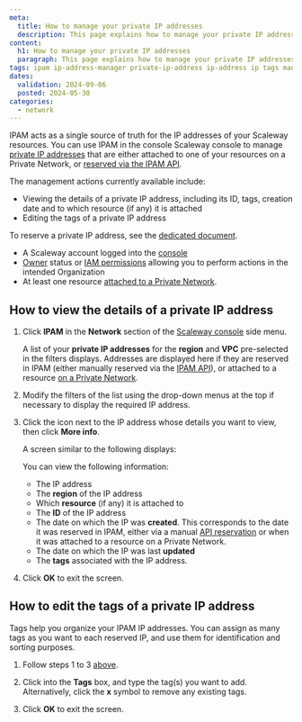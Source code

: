 ```yaml
---
meta:
  title: How to manage your private IP addresses
  description: This page explains how to manage your private IP addresses with Scaleway's IPAM
content:
  h1: How to manage your private IP addresses
  paragraph: This page explains how to manage your private IP addresses with Scaleway's IPAM
tags: ipam ip-address-manager private-ip-address ip-address ip tags manage edit
dates:
  validation: 2024-09-06
  posted: 2024-05-30
categories:
  - network
---
```


IPAM acts as a single source of truth for the IP addresses of your Scaleway resources. You can use IPAM in the console Scaleway console to manage [private IP addresses](/network/ipam/concepts/#private-ip-address) that are either attached to one of your resources on a Private Network, or [reserved via the IPAM API](https://www.scaleway.com/en/developers/api/ipam/#path-ips-book-a-new-ip).

The management actions currently available include:
- Viewing the details of a private IP address, including its ID, tags, creation date and to which resource (if any) it is attached
- Editing the tags of a private IP address

To reserve a private IP address, see the [dedicated document](/network/ipam/how-to/reserve-ip/).

<Macro id="requirements" />

- A Scaleway account logged into the [console](https://console.scaleway.com)
- [Owner](/identity-and-access-management/iam/concepts/#owner) status or [IAM permissions](/identity-and-access-management/iam/concepts/#permission) allowing you to perform actions in the intended Organization
- At least one resource [attached to a Private Network](/network/vpc/how-to/attach-resources-to-pn/).

## How to view the details of a private IP address

1. Click **IPAM** in the **Network** section of the [Scaleway console](https://console.scaleway.com) side menu.

    A list of your **private IP addresses** for the **region** and **VPC** pre-selected in the filters displays. Addresses are displayed here if they are reserved in IPAM (either manually reserved via the [IPAM API](https://www.scaleway.com/en/developers/api/ipam/#path-ips-book-a-new-ip)), or attached to a resource [on a Private Network](/network/vpc/how-to/attach-resources-to-pn/).

2. Modify the filters of the list using the drop-down menus at the top if necessary to display the required IP address.

3. Click the <Icon name="more" /> icon next to the IP address whose details you want to view, then click **More info**.

    A screen similar to the following displays:

    <Lightbox src="scaleway-ipam-moreinfo.webp" alt=""/>

    You can view the following information:
    - The IP address
    - The **region** of the IP address
    - Which **resource** (if any) it is attached to
    - The **ID** of the IP address
    - The date on which the IP was **created**. This corresponds to the date it was reserved in IPAM, either via a manual [API reservation](https://www.scaleway.com/en/developers/api/ipam/#path-ips-book-a-new-ip) or when it was attached to a resource on a Private Network.
    - The date on which the IP was last **updated**
    - The **tags** associated with the IP address.

4. Click **OK** to exit the screen.

## How to edit the tags of a private IP address

Tags help you organize your IPAM IP addresses. You can assign as many tags as you want to each reserved IP, and use them for identification and sorting purposes.

1. Follow steps 1 to 3 [above](#how-to-view-the-details-of-a-private-ip-address).

2. Click into the **Tags** box, and type the tag(s) you want to add. Alternatively, click the **x** symbol to remove any existing tags.

3. Click **OK** to exit the screen.
